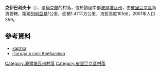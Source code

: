 {{coord|50|18|34|N|32|30|10|E|scale:100000_region:UA|display=title}}

'''克伊巴利夫卡'''（{{lang-uk|Кейбалівка}}），是[[烏克蘭|烏克蘭]]的村落，位於該國中部[[波爾塔瓦州|波爾塔瓦州]]，由[[皮里亞京區|皮里亞京區]]負責管轄，距離[[列利亞基_(皮里亞京區)|列利亞基]]1公里，面積1.47平方公里，海拔高度105米，2001年人口359。

==參考資料==
* [http://gska2.rada.gov.ua/pls/z7502/A005?rdat1=09.11.2007&rf7571=26308 картка]{{dead link|date=2017年11月 |bot=InternetArchiveBot |fix-attempted=yes }}
* [http://weather.in.ua/ua/poltavskaja/10384 Погода в селі Кейбалівка] {{Wayback|url=http://weather.in.ua/ua/poltavskaja/10384 |date=20111219202306 }}

{{DEFAULTSORT:Кейбалівка}}
[[Category:波爾塔瓦州村落|Category:波爾塔瓦州村落]]
[[Category:皮里亞京區村落|Category:皮里亞京區村落]]


{{Poltava-geo-stub}}